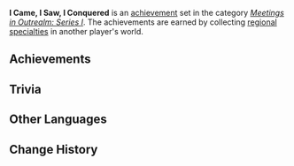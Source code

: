 {{Achievement Set Infobox
|title        = 
|primogems    = {{Achievement/Primogems|I Came, I Saw, I Conquered}}
|total        = {{Achievement/Total|I Came, I Saw, I Conquered}}
|category     = Meetings in Outrealm: Series I
}}
'''I Came, I Saw, I Conquered''' is an [[achievement]] set in the category ''[[Meetings in Outrealm: Series I]]''. The achievements are earned by collecting [[Local Specialty|regional specialties]] in another player's world.

==Achievements==
{{Achievements by Category Table|I Came, I Saw, I Conquered}}
<!--
==Notes==
-->
==Trivia==
{{Transclude|I Came, I Saw, I Conquered (Tier 1)|Trivia}}

==Other Languages==
{{Other Languages
|default_hidden = 1
|en      = I Came, I Saw, I Conquered
|zhs     = 「我来，我见，我征服」
|zhs_rm  = "Wǒ Lái, Wǒ Jiàn, Wǒ Zhēng​fú"
|zht     = 「我來，我見，我征服」
|zht_rm  = "Wǒ Lái, Wǒ Jiàn, Wǒ Zhēng​fú"
|ja      = 「来た、見た、勝った」
|ja_rm   = "Kita, Mita, Katta"
|ko      = 「왔노라, 보았노라, 정복했노라」
|ko_rm   = "Wannora, Boannora, Jeongbokaennora"
|es      = Vine, vi y vencí
|fr      = Veni, vidi, vici
|ru      = Пришёл, увидел и победил в одиночку
|th      = ฉันได้มา ฉันได้เห็น และได้ชัยชนะ
|th_rm   = 
|vi      = "Ta đến, ta thấy, ta chinh phục"
|de      = „Ich kam, sah und siegte.“
|id      = Aku Datang, Aku Melihat, Aku Menaklukkan
|pt      = "Vim, vi e venci"
}}

==Change History==
{{Change History|1.0}}
<!--
==References==
{{Reflist}}
-->